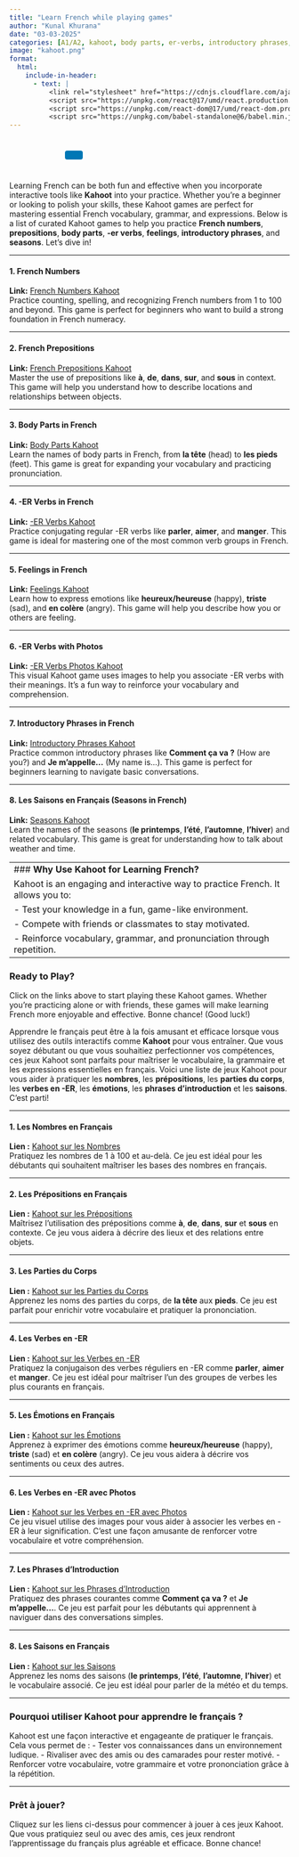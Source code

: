 ```yaml
---
title: "Learn French while playing games"
author: "Kunal Khurana"
date: "03-03-2025"
categories: [A1/A2, kahoot, body parts, er-verbs, introductory phrases, seasons]
image: "kahoot.png"
format:
  html:
    include-in-header:
      - text: |
          <link rel="stylesheet" href="https://cdnjs.cloudflare.com/ajax/libs/font-awesome/6.0.0/css/all.min.css">
          <script src="https://unpkg.com/react@17/umd/react.production.min.js"></script>
          <script src="https://unpkg.com/react-dom@17/umd/react-dom.production.min.js"></script>
          <script src="https://unpkg.com/babel-standalone@6/babel.min.js"></script>
---
```


::: {style="text-align: left; padding: 10px;"}
<a href="mailto:frenchwithkunal@gmail.com" target="_blank" style="margin: 0 10px; color: #000;"><i class="fas fa-envelope fa-lg"></i></a> <a href="https://www.instagram.com/frenchwithkunal" target="_blank" style="margin: 0 10px; color: #E1306C;"><i class="fab fa-instagram fa-lg"></i></a> <a href="https://frenchwithkunal.ca" target="_blank" style="margin: 0 10px; color: #0077b5;"><i class="fas fa-globe fa-lg"></i></a> <a href="https://whatsapp.com/channel/0029Vb57n2e7dmegpjYpyi3V" target="_blank" style="margin: 0 10px; color: #25D366;"><i class="fab fa-whatsapp fa-lg"></i></a> <button onclick="copyLink()" style="background-color: #0077b5; color: white; padding: 8px 16px; border: none; border-radius: 4px; cursor: pointer; margin-left: 10px;"> <i class="fas fa-copy"></i> </button> [Link copied!]{#copy-message style="margin-left: 10px; color: green; display: none;"}
:::

::: {#react-root}
:::

```{=html}
<script type="text/babel">
 const ProfilePage = () => {
  const { useState, useEffect } = React;
  const [redirectCounter, setRedirectCounter] = useState(4);
  const [isRedirecting, setIsRedirecting] = useState(false);

  const isFrench = document.documentElement.lang === "fr";

  const translations = {
    noAccess: isFrench 
      ? "Vous n'avez pas accès à cette page. Si vous pensez que vous avez accès, veuillez <a href='https://frenchwithkunal.ca/login.html'>vous connecter</a>."
      : "You don't have access to this page. If you think you have, kindly <a href='https://frenchwithkunal.ca/login.html'>login</a>.",
    subscribe: isFrench
      ? "Veuillez vous abonner pour obtenir l'accès."
      : "Please subscribe to gain access.",
    redirecting: isFrench
      ? `Redirection vers la page d'abonnement dans ${redirectCounter} secondes...`
      : `Redirecting to subscription page in ${redirectCounter} seconds...`
  };

  const refreshToken = async () => {
    const storedRefreshToken = localStorage.getItem("refreshToken");

    if (!storedRefreshToken) {
      window.location.href = "/login.html";
      return null;
    }

    try {
      const response = await fetch("https://frenchwithkunal-cdf6ea3f88ce.herokuapp.com/api/v1/auth/refresh-token", {
        method: "POST",
        headers: {
          "Content-Type": "application/json",
        },
        body: JSON.stringify({ refreshToken: storedRefreshToken }),
      });

      if (!response.ok) {
        localStorage.removeItem("accessToken");
        localStorage.removeItem("refreshToken");
        window.location.href = "/login.html";
        return null;
      }

      const data = await response.json();
      localStorage.setItem("accessToken", data.accessToken);
      return data.accessToken;
    } catch (error) {
      localStorage.removeItem("accessToken");
      localStorage.removeItem("refreshToken");
      window.location.href = "/login.html";
      return null;
    }
  };

  const fetchWithAuth = async (url, options = {}) => {
    let accessToken = localStorage.getItem("accessToken");

    options.headers = {
      ...options.headers,
      Authorization: `Bearer ${accessToken}`,
      "Content-Type": "application/json",
    };

    let response = await fetch(url, options);

    if (response.status === 401) {
      console.log("Access token expired, attempting to refresh...");

      // Refresh token
      accessToken = await refreshToken();

      if (!accessToken) return null;

      options.headers.Authorization = `Bearer ${accessToken}`;
      response = await fetch(url, options);
    }

    return response.json();
  };

  const showNoAccessMessage = () => {
    setIsRedirecting(true);
    
    const noAccessMessage = `
      <div style="text-align: center; padding: 20px;">
        <h2>${translations.noAccess}</h2>
        <p>${translations.subscribe}</p>
        <p>${translations.redirecting}</p>
      </div>
    `;
    document.body.innerHTML = noAccessMessage;
    
    // Start countdown and redirect
    const redirectInterval = setInterval(() => {
      setRedirectCounter((prev) => {
        const newCounter = prev - 1;
        if (newCounter <= 0) {
          clearInterval(redirectInterval);
          window.location.href = "https://frenchwithkunal.ca/payment.html";
        }
        
        // Update the countdown text
        const countdownElement = document.querySelector('p:last-child');
        if (countdownElement) {
          countdownElement.textContent = isFrench
            ? `Redirection vers la page d'abonnement dans ${newCounter} secondes...`
            : `Redirecting to subscription page in ${newCounter} seconds...`;
        }
        
        return newCounter;
      });
    }, 1000);
  };

  useEffect(() => {
    const storedToken = localStorage.getItem('accessToken');

    if(!storedToken) {
      showNoAccessMessage();
    } else {
      const fetchData = async() => {
        const data = await fetchWithAuth("https://frenchwithkunal-cdf6ea3f88ce.herokuapp.com/api/v1/auth/me", {
          method: "POST",
        });

        if (data && data.data && data.data.hasAccess) {
          console.log(data);
        } else {
          showNoAccessMessage();
        }
      };
      fetchData();
    }
  }, []);

  return (
    <div></div>
  );
};

ReactDOM.render(
  <ProfilePage />,
  document.getElementById('react-root')
);
 </script>
```

::: {.content-visible when-profile="english"}
Learning French can be both fun and effective when you incorporate interactive tools like **Kahoot** into your practice. Whether you're a beginner or looking to polish your skills, these Kahoot games are perfect for mastering essential French vocabulary, grammar, and expressions. Below is a list of curated Kahoot games to help you practice **French numbers**, **prepositions**, **body parts**, **-er verbs**, **feelings**, **introductory phrases**, and **seasons**. Let’s dive in!

------------------------------------------------------------------------

#### **1. French Numbers**

**Link:** [French Numbers Kahoot](https://create.kahoot.it/details/aa2078fc-c61b-48b9-8f9d-013fb09e817d)\
Practice counting, spelling, and recognizing French numbers from 1 to 100 and beyond. This game is perfect for beginners who want to build a strong foundation in French numeracy.

------------------------------------------------------------------------

#### **2. French Prepositions**

**Link:** [French Prepositions Kahoot](https://create.kahoot.it/details/117cbaeb-9ca4-4a62-9a81-6421396c537e)\
Master the use of prepositions like **à**, **de**, **dans**, **sur**, and **sous** in context. This game will help you understand how to describe locations and relationships between objects.

------------------------------------------------------------------------

#### **3. Body Parts in French**

**Link:** [Body Parts Kahoot](https://create.kahoot.it/details/a7c811e1-570b-46f5-97f1-e3be8cdb3ea9)\
Learn the names of body parts in French, from **la tête** (head) to **les pieds** (feet). This game is great for expanding your vocabulary and practicing pronunciation.

------------------------------------------------------------------------

#### **4. -ER Verbs in French**

**Link:** [-ER Verbs Kahoot](https://create.kahoot.it/details/ab6c59ac-8600-47d2-9fa5-9c99167ef1c4)\
Practice conjugating regular -ER verbs like **parler**, **aimer**, and **manger**. This game is ideal for mastering one of the most common verb groups in French.

------------------------------------------------------------------------

#### **5. Feelings in French**

**Link:** [Feelings Kahoot](https://create.kahoot.it/details/57704bcb-2acd-4380-87f1-c4459cc52ca2)\
Learn how to express emotions like **heureux/heureuse** (happy), **triste** (sad), and **en colère** (angry). This game will help you describe how you or others are feeling.

------------------------------------------------------------------------

#### **6. -ER Verbs with Photos**

**Link:** [-ER Verbs Photos Kahoot](https://create.kahoot.it/details/cf0b5188-64ac-4447-8306-093e04935877)\
This visual Kahoot game uses images to help you associate -ER verbs with their meanings. It’s a fun way to reinforce your vocabulary and comprehension.

------------------------------------------------------------------------

#### **7. Introductory Phrases in French**

**Link:** [Introductory Phrases Kahoot](https://create.kahoot.it/details/b077b34c-2525-46fd-93e5-a8b042fcf434)\
Practice common introductory phrases like **Comment ça va ?** (How are you?) and **Je m’appelle…** (My name is…). This game is perfect for beginners learning to navigate basic conversations.

------------------------------------------------------------------------

#### **8. Les Saisons en Français (Seasons in French)**

**Link:** [Seasons Kahoot](https://create.kahoot.it/details/b20d29ba-4e5f-40c6-885b-9ed2de059f32)\
Learn the names of the seasons (**le printemps**, **l’été**, **l’automne**, **l’hiver**) and related vocabulary. This game is great for understanding how to talk about weather and time.

---
### **Why Use Kahoot for Learning French?**
Kahoot is an engaging and interactive way to practice French. It allows you to:
- Test your knowledge in a fun, game-like environment.
- Compete with friends or classmates to stay motivated.
- Reinforce vocabulary, grammar, and pronunciation through repetition.
---

### **Ready to Play?**

Click on the links above to start playing these Kahoot games. Whether you're practicing alone or with friends, these games will make learning French more enjoyable and effective. Bonne chance! (Good luck!)
:::

::: {.content-visible when-profile="french"}
Apprendre le français peut être à la fois amusant et efficace lorsque vous utilisez des outils interactifs comme **Kahoot** pour vous entraîner. Que vous soyez débutant ou que vous souhaitiez perfectionner vos compétences, ces jeux Kahoot sont parfaits pour maîtriser le vocabulaire, la grammaire et les expressions essentielles en français. Voici une liste de jeux Kahoot pour vous aider à pratiquer les **nombres**, les **prépositions**, les **parties du corps**, les **verbes en -ER**, les **émotions**, les **phrases d’introduction** et les **saisons**. C’est parti!

------------------------------------------------------------------------

#### **1. Les Nombres en Français**

**Lien :** [Kahoot sur les Nombres](https://create.kahoot.it/details/aa2078fc-c61b-48b9-8f9d-013fb09e817d)\
Pratiquez les nombres de 1 à 100 et au-delà. Ce jeu est idéal pour les débutants qui souhaitent maîtriser les bases des nombres en français.

------------------------------------------------------------------------

#### **2. Les Prépositions en Français**

**Lien :** [Kahoot sur les Prépositions](https://create.kahoot.it/details/117cbaeb-9ca4-4a62-9a81-6421396c537e)\
Maîtrisez l’utilisation des prépositions comme **à**, **de**, **dans**, **sur** et **sous** en contexte. Ce jeu vous aidera à décrire des lieux et des relations entre objets.

------------------------------------------------------------------------

#### **3. Les Parties du Corps**

**Lien :** [Kahoot sur les Parties du Corps](https://create.kahoot.it/details/a7c811e1-570b-46f5-97f1-e3be8cdb3ea9)\
Apprenez les noms des parties du corps, de **la tête** aux **pieds**. Ce jeu est parfait pour enrichir votre vocabulaire et pratiquer la prononciation.

------------------------------------------------------------------------

#### **4. Les Verbes en -ER**

**Lien :** [Kahoot sur les Verbes en -ER](https://create.kahoot.it/details/ab6c59ac-8600-47d2-9fa5-9c99167ef1c4)\
Pratiquez la conjugaison des verbes réguliers en -ER comme **parler**, **aimer** et **manger**. Ce jeu est idéal pour maîtriser l’un des groupes de verbes les plus courants en français.

------------------------------------------------------------------------

#### **5. Les Émotions en Français**

**Lien :** [Kahoot sur les Émotions](https://create.kahoot.it/details/57704bcb-2acd-4380-87f1-c4459cc52ca2)\
Apprenez à exprimer des émotions comme **heureux/heureuse** (happy), **triste** (sad) et **en colère** (angry). Ce jeu vous aidera à décrire vos sentiments ou ceux des autres.

------------------------------------------------------------------------

#### **6. Les Verbes en -ER avec Photos**

**Lien :** [Kahoot sur les Verbes en -ER avec Photos](https://create.kahoot.it/details/cf0b5188-64ac-4447-8306-093e04935877)\
Ce jeu visuel utilise des images pour vous aider à associer les verbes en -ER à leur signification. C’est une façon amusante de renforcer votre vocabulaire et votre compréhension.

------------------------------------------------------------------------

#### **7. Les Phrases d’Introduction**

**Lien :** [Kahoot sur les Phrases d’Introduction](https://create.kahoot.it/details/b077b34c-2525-46fd-93e5-a8b042fcf434)\
Pratiquez des phrases courantes comme **Comment ça va ?** et **Je m’appelle…**. Ce jeu est parfait pour les débutants qui apprennent à naviguer dans des conversations simples.

------------------------------------------------------------------------

#### **8. Les Saisons en Français**

**Lien :** [Kahoot sur les Saisons](https://create.kahoot.it/details/b20d29ba-4e5f-40c6-885b-9ed2de059f32)\
Apprenez les noms des saisons (**le printemps**, **l’été**, **l’automne**, **l’hiver**) et le vocabulaire associé. Ce jeu est idéal pour parler de la météo et du temps.

------------------------------------------------------------------------

### **Pourquoi utiliser Kahoot pour apprendre le français ?**

Kahoot est une façon interactive et engageante de pratiquer le français. Cela vous permet de : - Tester vos connaissances dans un environnement ludique. - Rivaliser avec des amis ou des camarades pour rester motivé. - Renforcer votre vocabulaire, votre grammaire et votre prononciation grâce à la répétition.

------------------------------------------------------------------------

### **Prêt à jouer?**

Cliquez sur les liens ci-dessus pour commencer à jouer à ces jeux Kahoot. Que vous pratiquiez seul ou avec des amis, ces jeux rendront l’apprentissage du français plus agréable et efficace. Bonne chance!
:::